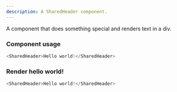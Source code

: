 ```yaml
---
description: A SharedHeader component.
---
```



A component that does something special and renders text in a div.

### Component usage
```js
<SharedHeader>Hello world!</SharedHeader>
```

### Render hello world!

```js live
<SharedHeader>Hello world!</SharedHeader>
```
